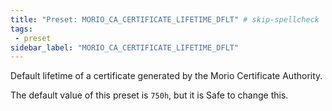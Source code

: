 ```yaml
---
title: "Preset: MORIO_CA_CERTIFICATE_LIFETIME_DFLT" # skip-spellcheck
tags:
 - preset
sidebar_label: "MORIO_CA_CERTIFICATE_LIFETIME_DFLT"
---
```


Default lifetime of a certificate generated by the Morio Certificate Authority.

<Note>

The default value of this preset is `750h`, but it is <Label style="success">Safe</Label> to change this.

</Note>
